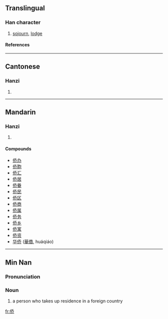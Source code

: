 {{see|僑}}

==Translingual==
===Han character===
{{Han char|rn=9|rad=人|as=06|sn=8|four=|canj=人竹大中 (OHKL)}}
# [[sojourn]], [[lodge]]
====References====
{{Han ref|kx=0102.291|hdz=10149.060|uh=4FA8|ud=20392}}
----
==Cantonese==
===Hanzi===
{{yue-hanzi|jyut=|y=kiu4}}
# {{defn|Cantonese}}
----
==Mandarin==
===Hanzi===
{{cmn-hanzi|tra=僑|pin=[[hòu]] ([[hou4]]), [[qiáo]] ([[qiao2]])|wg=hou<sup>4</sup>, ch'iao<sup>2</sup>}}
# {{defn|Mandarin}}

====Compounds====
*[[侨办]]
*[[侨胞]]
*[[侨汇]]
*[[侨居]]
*[[侨眷]]
*[[侨民]]
*[[侨区]]
*[[侨商]]
*[[侨属]]
*[[侨务]]
*[[侨乡]]
*[[侨寓]]
*[[侨资]]
*[[华侨]] ([[華僑]], huáqiáo)

----

==Min Nan==

===Pronunciation===
{{IPA|[ kiau˧˥ ]}}

===Noun===
{{nan-noun|s|poj=kiâu|pojt=kiau5|tra=僑|sim=侨|rs=人06}}

# {{literary|lang=nan-cn|skey=kiau5}} a person who takes up residence in a foreign country


[[fr:侨]]